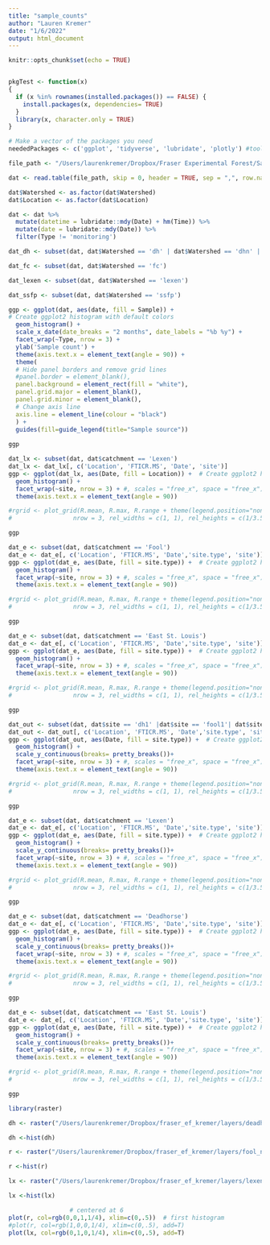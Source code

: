 ```yaml
---
title: "sample_counts"
author: "Lauren Kremer"
date: "1/6/2022"
output: html_document
---
```


```r
knitr::opts_chunk$set(echo = TRUE)


pkgTest <- function(x)
{
  if (x %in% rownames(installed.packages()) == FALSE) {
    install.packages(x, dependencies= TRUE)
  }
  library(x, character.only = TRUE)
}

# Make a vector of the packages you need
neededPackages <- c('ggplot', 'tidyverse', 'lubridate', 'plotly') #tools for plot titles 
```



```r
file_path <- "/Users/laurenkremer/Dropbox/Fraser Experimental Forest/Sample_inventory_chemistry_logs/NSFSampleLog_forR.csv"

dat <- read.table(file_path, skip = 0, header = TRUE, sep = ",", row.names = NULL, as.is = TRUE)
```


```r

dat$Watershed <- as.factor(dat$Watershed)
dat$Location <- as.factor(dat$Location) 

dat <- dat %>%
  mutate(datetime = lubridate::mdy(Date) + hm(Time)) %>%
  mutate(date = lubridate::mdy(Date)) %>%
  filter(Type != 'monitoring')
```


```r
dat_dh <- subset(dat, dat$Watershed == 'dh' | dat$Watershed == 'dhn' | dat$Watershed == 'dhs')

dat_fc <- subset(dat, dat$Watershed == 'fc')

dat_lexen <- subset(dat, dat$Watershed == 'lexen')

dat_ssfp <- subset(dat, dat$Watershed == 'ssfp')

ggp <- ggplot(dat, aes(date, fill = Sample)) +
# Create ggplot2 histogram with default colors
  geom_histogram() +
  scale_x_date(date_breaks = "2 months", date_labels = "%b %y") +
  facet_wrap(~Type, nrow = 3) +
  ylab('Sample count') +
  theme(axis.text.x = element_text(angle = 90)) +
  theme(
  # Hide panel borders and remove grid lines
  #panel.border = element_blank(),
  panel.background = element_rect(fill = "white"),
  panel.grid.major = element_blank(),
  panel.grid.minor = element_blank(),
  # Change axis line
  axis.line = element_line(colour = "black")
  ) +
  guides(fill=guide_legend(title="Sample source"))
    
ggp
```


```r
dat_lx <- subset(dat, dat$catchment == 'Lexen')
dat_lx <- dat_lx[, c('Location', 'FTICR.MS', 'Date', 'site')]
ggp <- ggplot(dat_lx, aes(Date, fill = Location)) +  # Create ggplot2 histogram with default colors
  geom_histogram() +
  facet_wrap(~site, nrow = 3) + #, scales = "free_x", space = "free_x") +
  theme(axis.text.x = element_text(angle = 90))

#rgrid <- plot_grid(R.mean, R.max, R.range + theme(legend.position="none"),
#                 nrow = 3, rel_widths = c(1, 1), rel_heights = c(1/3.5, 1/3.9, 1/2.6))

ggp
```

```r
dat_e <- subset(dat, dat$catchment == 'Fool')
dat_e <- dat_e[, c('Location', 'FTICR.MS', 'Date','site.type', 'site')]
ggp <- ggplot(dat_e, aes(Date, fill = site.type)) +  # Create ggplot2 histogram with default colors
  geom_histogram() +
  facet_wrap(~site, nrow = 3) + #, scales = "free_x", space = "free_x") +
  theme(axis.text.x = element_text(angle = 90))

#rgrid <- plot_grid(R.mean, R.max, R.range + theme(legend.position="none"),
#                 nrow = 3, rel_widths = c(1, 1), rel_heights = c(1/3.5, 1/3.9, 1/2.6))

ggp
```

```r
dat_e <- subset(dat, dat$catchment == 'East St. Louis')
dat_e <- dat_e[, c('Location', 'FTICR.MS', 'Date','site.type', 'site')]
ggp <- ggplot(dat_e, aes(Date, fill = site.type)) +  # Create ggplot2 histogram with default colors
  geom_histogram() +
  facet_wrap(~site, nrow = 3) + #, scales = "free_x", space = "free_x") +
  theme(axis.text.x = element_text(angle = 90))

#rgrid <- plot_grid(R.mean, R.max, R.range + theme(legend.position="none"),
#                 nrow = 3, rel_widths = c(1, 1), rel_heights = c(1/3.5, 1/3.9, 1/2.6))

ggp
```

```r
dat_out <- subset(dat, dat$site == 'dh1' |dat$site == 'fool1'| dat$site == 'lexen1')
dat_out <- dat_out[, c('Location', 'FTICR.MS', 'Date','site.type', 'site')]
ggp <- ggplot(dat_out, aes(Date, fill = site.type)) +  # Create ggplot2 histogram with default colors
  geom_histogram() +
  scale_y_continuous(breaks= pretty_breaks())+
  facet_wrap(~site, nrow = 3) + #, scales = "free_x", space = "free_x") +
  theme(axis.text.x = element_text(angle = 90))

#rgrid <- plot_grid(R.mean, R.max, R.range + theme(legend.position="none"),
#                 nrow = 3, rel_widths = c(1, 1), rel_heights = c(1/3.5, 1/3.9, 1/2.6))

ggp
```

```r
dat_e <- subset(dat, dat$catchment == 'Lexen')
dat_e <- dat_e[, c('Location', 'FTICR.MS', 'Date','site.type', 'site')]
ggp <- ggplot(dat_e, aes(Date, fill = site.type)) +  # Create ggplot2 histogram with default colors
  geom_histogram() +
  scale_y_continuous(breaks= pretty_breaks())+
  facet_wrap(~site, nrow = 3) + #, scales = "free_x", space = "free_x") +
  theme(axis.text.x = element_text(angle = 90))

#rgrid <- plot_grid(R.mean, R.max, R.range + theme(legend.position="none"),
#                 nrow = 3, rel_widths = c(1, 1), rel_heights = c(1/3.5, 1/3.9, 1/2.6))

ggp
```

```r
dat_e <- subset(dat, dat$catchment == 'Deadhorse')
dat_e <- dat_e[, c('Location', 'FTICR.MS', 'Date','site.type', 'site')]
ggp <- ggplot(dat_e, aes(Date, fill = site.type)) +  # Create ggplot2 histogram with default colors
  geom_histogram() +
  scale_y_continuous(breaks= pretty_breaks())+
  facet_wrap(~site, nrow = 3) + #, scales = "free_x", space = "free_x") +
  theme(axis.text.x = element_text(angle = 90))

#rgrid <- plot_grid(R.mean, R.max, R.range + theme(legend.position="none"),
#                 nrow = 3, rel_widths = c(1, 1), rel_heights = c(1/3.5, 1/3.9, 1/2.6))

ggp
```

```r
dat_e <- subset(dat, dat$catchment == 'East St. Louis')
dat_e <- dat_e[, c('Location', 'FTICR.MS', 'Date','site.type', 'site')]
ggp <- ggplot(dat_e, aes(Date, fill = site.type)) +  # Create ggplot2 histogram with default colors
  geom_histogram() +
  scale_y_continuous(breaks= pretty_breaks())+
  facet_wrap(~site, nrow = 3) + #, scales = "free_x", space = "free_x") +
  theme(axis.text.x = element_text(angle = 90))

#rgrid <- plot_grid(R.mean, R.max, R.range + theme(legend.position="none"),
#                 nrow = 3, rel_widths = c(1, 1), rel_heights = c(1/3.5, 1/3.9, 1/2.6))

ggp
```


```r
library(raster)

dh <- raster("/Users/laurenkremer/Dropbox/fraser_ef_kremer/layers/deadhorse_ndvi_clipped.tif")

dh <-hist(dh)
```

```r
r <- raster("/Users/laurenkremer/Dropbox/fraser_ef_kremer/layers/fool_ndvi_clipped.tif")

r <-hist(r)
```


```r
lx <- raster("/Users/laurenkremer/Dropbox/fraser_ef_kremer/layers/lexen_ndvi_clipped.tif")

lx <-hist(lx)
```

```r
                 # centered at 6
plot(r, col=rgb(0,0,1,1/4), xlim=c(0,.5))  # first histogram
#plot(r, col=rgb(1,0,0,1/4), xlim=c(0,.5), add=T) 
plot(lx, col=rgb(0,1,0,1/4), xlim=c(0,.5), add=T) 
```

